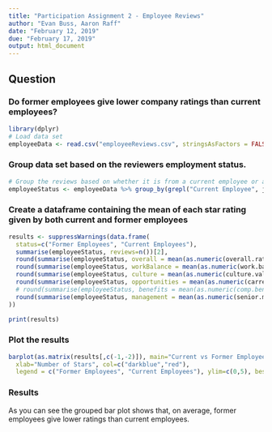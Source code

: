```yaml
---
title: "Participation Assignment 2 - Employee Reviews"
author: "Evan Buss, Aaron Raff"
date: "February 12, 2019"
due: "February 17, 2019"
output: html_document
---
```


## Question
### Do former employees give lower company ratings than current employees?

```r
library(dplyr)
# Load data set
employeeData <- read.csv("employeeReviews.csv", stringsAsFactors = FALSE)
```


### Group data set based on the reviewers employment status.
```r
# Group the reviews based on whether it is from a current employee or a former employee
employeeStatus <- employeeData %>% group_by(grepl("Current Employee", job.title))
```

### Create a dataframe containing the mean of each star rating given by both current and former employees
```r
results <- suppressWarnings(data.frame(
  status=c("Former Employees", "Current Employees"),
  summarise(employeeStatus, reviews=n())[2],
  round(summarise(employeeStatus, overall = mean(as.numeric(overall.ratings)))[2], digits = 2),
  round(summarise(employeeStatus, workBalance = mean(as.numeric(work.balance.stars), na.rm = TRUE))[2], digits = 2),
  round(summarise(employeeStatus, culture = mean(as.numeric(culture.values.stars), na.rm = TRUE))[2], digits = 2),
  round(summarise(employeeStatus, opportunities = mean(as.numeric(carrer.opportunities.stars), na.rm = TRUE))[2], digits = 2),
  # round(summarise(employeeStatus, benefits = mean(as.numeric(comp.benefit.stars), na.rm = TRUE)), digits = 2)[2],
  round(summarise(employeeStatus, management = mean(as.numeric(senior.mangemnet.stars), na.rm = TRUE))[2], digits = 2)
))

print(results)
```

### Plot the results
```r
barplot(as.matrix(results[,c(-1,-2)]), main="Current vs Former Employee Reviews",
  xlab="Number of Stars", col=c("darkblue","red"),
  legend = c("Former Employees", "Current Employees"), ylim=c(0,5), beside=TRUE, xpd = FALSE)
```

### Results
As you can see the grouped bar plot shows that, on average, former employees give lower ratings than current employees.